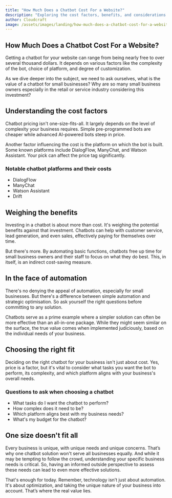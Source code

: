 ```yaml
---
title: "How Much Does a Chatbot Cost For a Website?"
description: "Exploring the cost factors, benefits, and considerations when implementing a chatbot solution for small businesses."
author: Cloudcraft
image: /assets/images/landing/how-much-does-a-chatbot-cost-for-a-website.jpg
---
```


## How Much Does a Chatbot Cost For a Website?

Getting a chatbot for your website can range from being nearly free to over several thousand dollars. It depends on various factors like the complexity of the bot, choice of platform, and degree of customization.

As we dive deeper into the subject, we need to ask ourselves, what is the value of a chatbot for small businesses? Why are so many small business owners especially in the retail or service industry considering this investment? 

<ServicesBlurb />

## Understanding the cost factors

Chatbot pricing isn't one-size-fits-all. It largely depends on the level of complexity your business requires. Simple pre-programmed bots are cheaper while advanced AI-powered bots steep in price.

Another factor influencing the cost is the platform on which the bot is built. Some known platforms include DialogFlow, ManyChat, and Watson Assistant. Your pick can affect the price tag significantly.

### Notable chatbot platforms and their costs

 * DialogFlow
 * ManyChat
 * Watson Assistant
 * Drift

## Weighing the benefits

Investing in a chatbot is about more than cost. It's weighing the potential benefits against that investment. Chatbots can help with customer service, lead generation, and even sales, effectively paying for themselves over time.

But there's more. By automating basic functions, chatbots free up time for small business owners and their staff to focus on what they do best. This, in itself, is an indirect cost-saving measure.

<GetStartedBlurb />

## In the face of automation

There's no denying the appeal of automation, especially for small businesses. But there's a difference between simple automation and strategic optimisation. So ask yourself the right questions before committing to any solution.

Chatbots serve as a prime example where a simpler solution can often be more effective than an all-in-one package. While they might seem similar on the surface, the true value comes when implemented judiciously, based on the individual needs of your business. 

## Choosing the right fit

Deciding on the right chatbot for your business isn't just about cost. Yes, price is a factor, but it's vital to consider what tasks you want the bot to perform, its complexity, and which platform aligns with your business's overall needs.

### Questions to ask when choosing a chatbot

 * What tasks do I want the chatbot to perform?
 * How complex does it need to be?
 * Which platform aligns best with my business needs?
 * What's my budget for the chatbot?

## One size doesn't fit all

Every business is unique, with unique needs and unique concerns. That’s why one chatbot solution won't serve all businesses equally. And while it may be tempting to follow the crowd, understanding your specific business needs is critical. So, having an informed outside perspective to assess these needs can lead to even more effective solutions.

That's enough for today. Remember, technology isn’t just about automation. It's about optimization, and taking the unique nature of your business into account. That’s where the real value lies. 